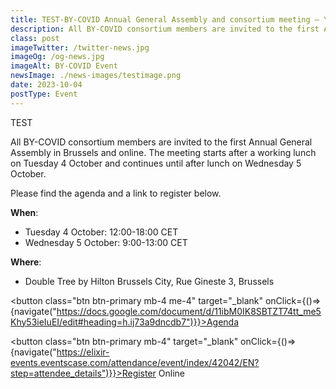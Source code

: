 ```yaml
---
title: TEST-BY-COVID Annual General Assembly and consortium meeting – Year 1
description: All BY-COVID consortium members are invited to the first Annual General Assembly in Brussels and online. 
class: post
imageTwitter: /twitter-news.jpg
imageOg: /og-news.jpg
imageAlt: BY-COVID Event
newsImage: ./news-images/testimage.png
date: 2023-10-04
postType: Event
---
```



TEST

All BY-COVID consortium members are invited to the first Annual General Assembly in Brussels and online. The meeting starts after a working lunch on Tuesday 4 October and continues until after lunch on Wednesday 5 October. 

Please find the agenda and a link to register below.


**When**:

* Tuesday 4 October: 12:00-18:00 CET
* Wednesday 5 October: 9:00-13:00 CET 


**Where**:
* Double Tree by Hilton Brussels City, Rue Gineste 3, Brussels

<button class="btn btn-primary mb-4 me-4" target="_blank" onClick={()=>{navigate("https://docs.google.com/document/d/11ibM0IK8SBTZT74tt_me5Khy53ieIuEI/edit#heading=h.ij73a9dncdb7")}}>Agenda</button>


<button class="btn btn-primary mb-4" target="_blank" onClick={()=>{navigate("https://elixir-events.eventscase.com/attendance/event/index/42042/EN?step=attendee_details")}}>Register Online</button>



